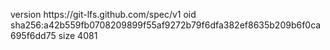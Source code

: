 version https://git-lfs.github.com/spec/v1
oid sha256:a42b559fb0708209899f55af9272b79f6dfa382ef8635b209b6f0ca695f6dd75
size 4081
